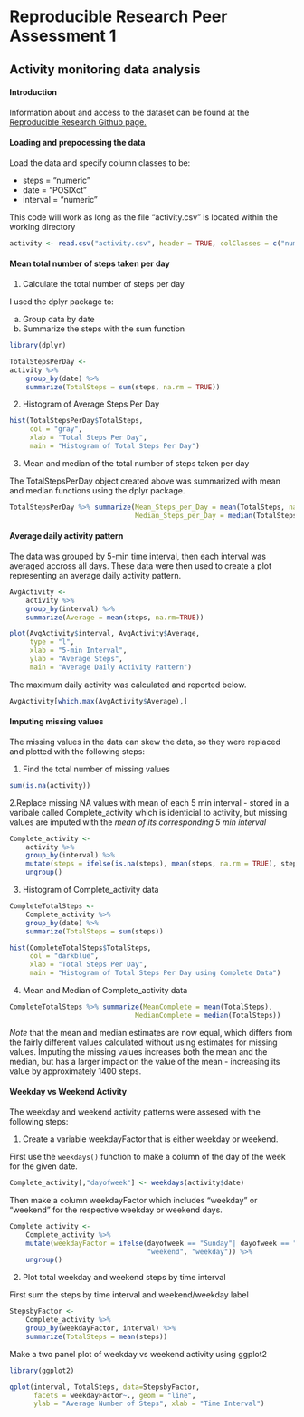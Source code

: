 Reproducible Research Peer Assessment 1
=========================================================
## Activity monitoring data analysis

#### Introduction

Information about and access to the dataset can be found at the [Reproducible Research Github page.](https://github.com/rdpeng/RepData_PeerAssessment1/blob/master/README.md)

#### Loading and prepocessing the data

Load the data and specify column classes to be:

- steps = "numeric"
- date = "POSIXct"
- interval = "numeric"

This code will work as long as the file "activity.csv" is located within the working directory

```r
activity <- read.csv("activity.csv", header = TRUE, colClasses = c("numeric", "POSIXct", "numeric"))
```
#### Mean total number of steps taken per day

1. Calculate the total number of steps per day

I used the dplyr package to:

a. Group data by date
b. Summarize the steps with the sum function

```r
library(dplyr)
```

```r
TotalStepsPerDay <- 
activity %>% 
    group_by(date) %>% 
    summarize(TotalSteps = sum(steps, na.rm = TRUE))
```


2. Histogram of Average Steps Per Day
```r
hist(TotalStepsPerDay$TotalSteps,
     col = "gray",
     xlab = "Total Steps Per Day",
     main = "Histogram of Total Steps Per Day")
```

3. Mean and median of the total number of steps taken per day

The TotalStepsPerDay object created above was summarized with mean and median functions using the dplyr package.

```r
TotalStepsPerDay %>% summarize(Mean_Steps_per_Day = mean(TotalSteps, na.rm = TRUE), 
                               Median_Steps_per_Day = median(TotalSteps, na.rm = TRUE))
```


#### Average daily activity pattern

The data was grouped by 5-min time interval, then each interval was averaged accross all days. These data were then used to create a plot representing an average daily activity pattern. 

```r
AvgActivity <-
    activity %>% 
    group_by(interval) %>%
    summarize(Average = mean(steps, na.rm=TRUE))    

plot(AvgActivity$interval, AvgActivity$Average, 
     type = "l",
     xlab = "5-min Interval",
     ylab = "Average Steps",
     main = "Average Daily Activity Pattern")
```


The maximum daily activity was calculated and reported below.
```r
AvgActivity[which.max(AvgActivity$Average),]
```

#### Imputing missing values

The missing values in the data can skew the data, so they were replaced and plotted with the following steps: 

1. Find the total number of missing values

```r
sum(is.na(activity))
```

2.Replace missing NA values with mean of each 5 min interval - stored in a varibale called Complete_activity which is identicial to activity, but missing values are imputed with the *mean of its corresponding 5 min interval* 

```r
Complete_activity <- 
    activity %>%
    group_by(interval) %>%
    mutate(steps = ifelse(is.na(steps), mean(steps, na.rm = TRUE), steps)) %>%
    ungroup()
```

3. Histogram of Complete_activity data

```r
CompleteTotalSteps <- 
    Complete_activity %>% 
    group_by(date) %>% 
    summarize(TotalSteps = sum(steps))

hist(CompleteTotalSteps$TotalSteps,
     col = "darkblue",
     xlab = "Total Steps Per Day",
     main = "Histogram of Total Steps Per Day using Complete Data")
```

4. Mean and Median of Complete_activity data

```r
CompleteTotalSteps %>% summarize(MeanComplete = mean(TotalSteps), 
                               MedianComplete = median(TotalSteps))
```

*Note* that the mean and median estimates are now equal, which differs from the fairly different values calculated without using estimates for missing values. Imputing the missing values increases both the mean and the median, but has a larger impact on the value of the mean - increasing its value by approximately 1400 steps. 

#### Weekday vs Weekend Activity

The weekday and weekend activity patterns were assesed with the following steps:

1. Create a variable weekdayFactor that is either weekday or weekend. 

First use the `weekdays()` function to make a column of the day of the week for the given date.

```r
Complete_activity[,"dayofweek"] <- weekdays(activity$date)
```

Then make a column weekdayFactor which includes "weekday" or "weekend" for the respective weekday or weekend days. 

```r
Complete_activity <- 
    Complete_activity %>%
    mutate(weekdayFactor = ifelse(dayofweek == "Sunday"| dayofweek == "Saturday",
                                  "weekend", "weekday")) %>%
    ungroup()
```

2. Plot total weekday and weekend steps by time interval

First sum the steps by time interval and weekend/weekday label

```r
StepsbyFactor <- 
    Complete_activity %>%
    group_by(weekdayFactor, interval) %>%
    summarize(TotalSteps = mean(steps))
```

Make a two panel plot of weekday vs weekend activity using ggplot2

```r
library(ggplot2)
```
```r
qplot(interval, TotalSteps, data=StepsbyFactor, 
      facets = weekdayFactor~., geom = "line",
      ylab = "Average Number of Steps", xlab = "Time Interval")
```
